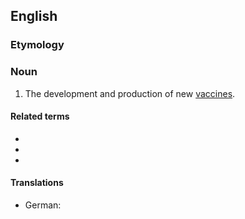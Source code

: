 ==English==

===Etymology===
{{suffix|en|vaccine|ology}}

===Noun===
{{en-noun|-}}

# The development and production of new [[vaccine]]s.

====Related terms====
* {{l|en|vaccinological}}
* {{l|en|vaccinologically}}
* {{l|en|vaccinologist}}

====Translations====
{{trans-top|vaccinology}}
* German: {{t|de|Vakzinologie|f}}
{{trans-mid}}
{{trans-bottom}}